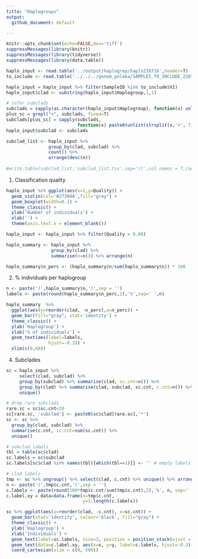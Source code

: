 ```yaml
---
title: "Haplogroups"
output: 
  github_document: default

---
```


```r
knitr::opts_chunk$set(echo=FALSE,dev='tiff')
suppressMessages(library(knitr))
suppressMessages(library(tidyverse))
suppressMessages(library(data.table))
```


```r
haplo_input <- read.table('../output/haplogrep/haplo210716',header=T) 
to_include <- read.table('../../../genom_polaka/SAMPLES_TO_INCLUDE_210716.txt',sep='\t')

haplo_input = haplo_input %>% filter(SampleID %in% to_include$V1)
haplo_input$clad <- substring(haplo_input$Haplogroup,1,1)

# infer subclads
subclads = sapply(as.character(haplo_input$Haplogroup), function(x) unlist(strsplit(x,'[a-z]'))[1])
plus_sc = grepl("+", subclads, fixed=T)
subclads[plus_sc] = sapply(subclads, 
                           function(x) paste0(unlist(strsplit(x,'+', fixed=T))[1],'+'))[plus_sc]
haplo_input$subclad <- subclads

subclad_list <- haplo_input %>% 
                group_by(clad, subclad) %>% 
                count() %>% 
                arrange(desc(n))
  
#write.table(subclad_list,'subclad_list.tsv',sep='\t',col.names = T,row.names = F,quote = F)
```

1. Classification quality

```r
haplo_input %>% ggplot(aes(x=1,y=Quality)) + 
  geom_violin(col='#27384A',fill="gray") +
  geom_boxplot(width=0.1) +
  theme_classic() +
  ylab('Number of individuals') +
  xlab('') +
  theme(axis.text.x = element_blank())
```

```r

haplo_input <- haplo_input %>% filter(Quality > 0.80)

haplo_summary <- haplo_input %>%
                 group_by(clad) %>% 
                 summarise(n=n()) %>% arrange(n)

haplo_summary$n_perc <- (haplo_summary$n/sum(haplo_summary$n)) * 100

```


2. % individuals per haplogroup

```r
n <- paste('(',haplo_summary$n,')',sep = '')
labels <- paste(round(haplo_summary$n_perc,2),'%',sep=' ',n)

haplo_summary  %>% 
  ggplot(aes(y=reorder(clad, -n_perc),x=n_perc)) +
  geom_bar(fill="gray", stat='identity') + 
  theme_classic() +
  ylab('Haplogroup') +
  xlab('% of individuals') +
  geom_text(aes(label=labels,
                hjust=-0.3)) +
  xlim(c(0,60))


```

4. Subclades

```r
sc = haplo_input %>% 
     select(clad, subclad) %>% 
     group_by(subclad) %>% summarise(clad, sc.cnt=n()) %>% 
     group_by(clad) %>% summarise(clad, subclad, sc.cnt, c.cnt=n()) %>% 
     unique()

# drop rare subclads
rare.sc = sc$sc.cnt<20
sc[rare.sc, 'subclad'] <- paste0(sc$clad[rare.sc],'*')
sc <- sc %>% 
  group_by(clad, subclad) %>% 
  summarise(c.cnt, sc.cnt=sum(sc.cnt)) %>% 
  unique()

# subclad labels
tbl = table(sc$clad)
sc.labels = sc$subclad
sc.labels[sc$clad %in% names(tbl)[which(tbl==1)]] <- '' # empty labels if no subclads

# clad labels
tmp <- sc %>% ungroup() %>% select(clad, c.cnt) %>% unique() %>% arrange(-c.cnt)
n <- paste('(',tmp$c.cnt,')',sep = '')
c.labels <- paste(round(100*tmp$c.cnt/sum(tmp$c.cnt),2),'%', n, sep=' ')                      
c.label.xy = data=data.frame(x=tmp$c.cnt, 
                             y=1:length(c.labels))

sc %>% ggplot(aes(y=reorder(clad, -c.cnt), x=sc.cnt)) +
  geom_bar(stat='identity', colour='black', fill="gray") +
  theme_classic() +
  ylab('Haplogroup') +
  xlab('Individuals') + 
  geom_text(label=sc.labels, size=3, position = position_stack(vjust = 0.5)) + 
  geom_text(data=c.label.xy, aes(x=x, y=y, label=c.labels, hjust=-0.3), size=3) + 
  coord_cartesian(xlim = c(0, 500))

```


<!-- ```{r subclads,echo=FALSE, eval=F} -->
<!-- # n <- paste('(',h_summary$n,')',sep = '') -->
<!-- # labels <- paste(round(h_summary$n_perc,2),'%',sep=' ',n) -->
<!-- #  -->
<!-- h_summary <- haplo_input  -->
<!-- h_summary$subclad <- substring(h_summary$subclad,1,3) -->
<!-- h_summary$subclad <- gsub('[a-zA-Z]$','',h_summary$subclad) -->

<!-- h_summary <- h_summary %>% group_by(Haplogroup,subclad) %>% summarise(n=n()) -->
<!-- h_summary$subclad <- ifelse(h_summary$n < 7, 'other',h_summary$subclad) -->
<!-- h_summary <- h_summary %>% group_by(Haplogroup,subclad) %>% summarise(n=sum(n)) -->
<!-- h_summary$n_perc <- (h_summary$n/sum(h_summary$n)) * 100 -->

<!-- top <- haplo_summary %>% top_n(n = 5,n) %>% select(Haplogroup) -->

<!-- top_h <- h_summary  %>% filter(Haplogroup %in% top$Haplogroup)  -->
<!-- top_h[1,2] <- 'H' -->

<!-- library(RColorBrewer) -->
<!-- nb.cols <- 25 -->
<!-- mycolors <- colorRampPalette(brewer.pal(9, "Set1"))(nb.cols) -->

<!-- top_h %>% -->
<!--   ggplot(aes(y=reorder(Haplogroup, -n),x=n,fill=subclad)) + -->
<!--   geom_bar(position="fill", stat="identity") + -->
<!--   scale_fill_manual(values = mycolors) + -->
<!--   theme_classic() + -->
<!--   ylab('Haplogroup') + -->
<!--   xlab('# individuals')  -->

<!-- ``` -->
